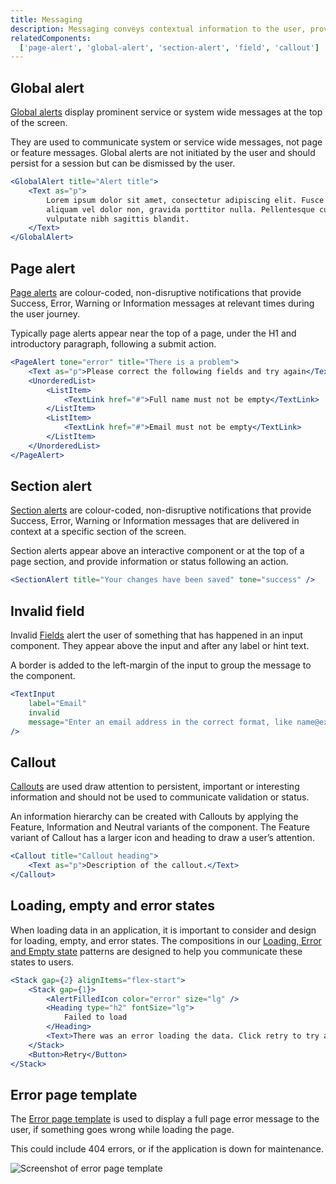 ```yaml
---
title: Messaging
description: Messaging conveys contextual information to the user, provides information in relation to a service or interaction, and provides feedback in response to their actions or the current system status.
relatedComponents:
  ['page-alert', 'global-alert', 'section-alert', 'field', 'callout']
---
```


## Global alert

[Global alerts](/components/global-alert) display prominent service or system wide messages at the top of the screen.

They are used to communicate system or service wide messages, not page or feature messages. Global alerts are not initiated by the user and should persist for a session but can be dismissed by the user.

```jsx live
<GlobalAlert title="Alert title">
	<Text as="p">
		Lorem ipsum dolor sit amet, consectetur adipiscing elit. Fusce massa nibh,
		aliquam vel dolor non, gravida porttitor nulla. Pellentesque cursus orci
		vulputate nibh sagittis blandit.
	</Text>
</GlobalAlert>
```

## Page alert

[Page alerts](/components/page-alert) are colour-coded, non-disruptive notifications that provide Success, Error, Warning or Information messages at relevant times during the user journey.

Typically page alerts appear near the top of a page, under the H1 and introductory paragraph, following a submit action.

```jsx live
<PageAlert tone="error" title="There is a problem">
	<Text as="p">Please correct the following fields and try again</Text>
	<UnorderedList>
		<ListItem>
			<TextLink href="#">Full name must not be empty</TextLink>
		</ListItem>
		<ListItem>
			<TextLink href="#">Email must not be empty</TextLink>
		</ListItem>
	</UnorderedList>
</PageAlert>
```

## Section alert

[Section alerts](/components/section-alert) are colour-coded, non-disruptive notifications that provide Success, Error, Warning or Information messages that are delivered in context at a specific section of the screen.

Section alerts appear above an interactive component or at the top of a page section, and provide information or status following an action.

```jsx live
<SectionAlert title="Your changes have been saved" tone="success" />
```

## Invalid field

Invalid [Fields](/components/field) alert the user of something that has happened in an input component. They appear above the input and after any label or hint text.

A border is added to the left-margin of the input to group the message to the component.

```jsx live
<TextInput
	label="Email"
	invalid
	message="Enter an email address in the correct format, like name@example.com"
/>
```

## Callout

[Callouts](/components/callout) are used draw attention to persistent, important or interesting information and should not be used to communicate validation or status.

An information hierarchy can be created with Callouts by applying the Feature, Information and Neutral variants of the component. The Feature variant of Callout has a larger icon and heading to draw a user’s attention.

```jsx live
<Callout title="Callout heading">
	<Text as="p">Description of the callout.</Text>
</Callout>
```

## Loading, empty and error states

When loading data in an application, it is important to consider and design for loading, empty, and error states. The compositions in our [Loading, Error and Empty state](/patterns/loading-error-empty-states) patterns are designed to help you communicate these states to users.

```jsx live
<Stack gap={2} alignItems="flex-start">
	<Stack gap={1}>
		<AlertFilledIcon color="error" size="lg" />
		<Heading type="h2" fontSize="lg">
			Failed to load
		</Heading>
		<Text>There was an error loading the data. Click retry to try again.</Text>
	</Stack>
	<Button>Retry</Button>
</Stack>
```

## Error page template

The [Error page template](/templates/error-page) is used to display a full page error message to the user, if something goes wrong while loading the page.

This could include 404 errors, or if the application is down for maintenance.

![Screenshot of error page template](/img/templates/error-page.webp)
